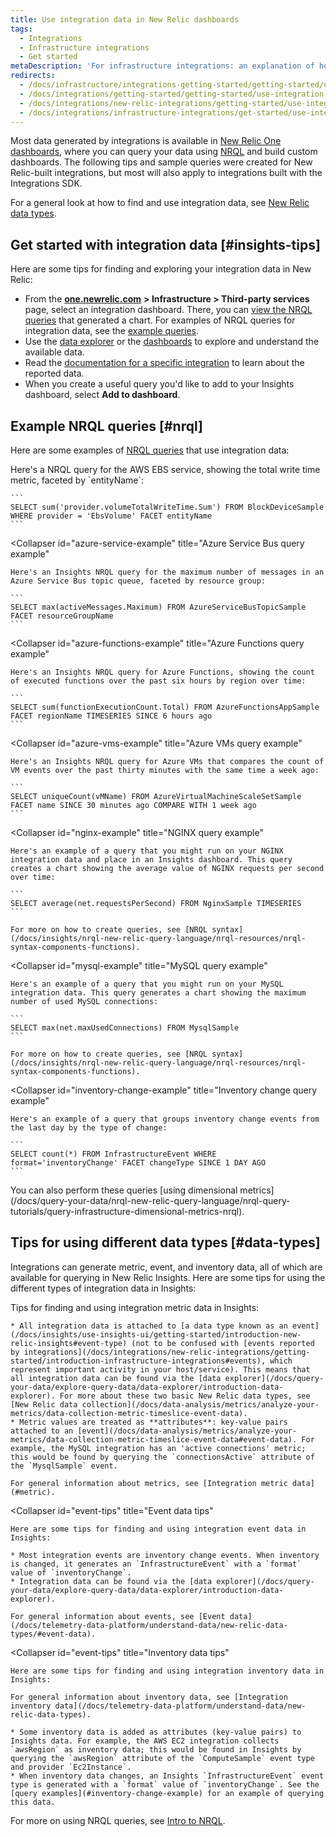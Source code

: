 ```yaml
---
title: Use integration data in New Relic dashboards
tags:
  - Integrations
  - Infrastructure integrations
  - Get started
metaDescription: 'For infrastructure integrations: an explanation of how to find and use integration data in New Relic, with sample queries.'
redirects:
  - /docs/infrastructure/integrations-getting-started/getting-started/use-integration-data-new-relic-insights
  - /docs/integrations/getting-started/getting-started/use-integration-data-new-relic-insights
  - /docs/integrations/new-relic-integrations/getting-started/use-integration-data-new-relic-insights
  - /docs/integrations/infrastructure-integrations/get-started/use-integration-data-new-relic-insights-dashboards
---
```


Most data generated by integrations is available in [New Relic One dashboards](/docs/dashboards/new-relic-one-dashboards/get-started/introduction-new-relic-one-dashboards), where you can query your data using [NRQL](/docs/insights/nrql-new-relic-query-language/using-nrql/introduction-nrql) and build custom dashboards. The following tips and sample queries were created for New Relic-built integrations, but most will also apply to integrations built with the Integrations SDK.

For a general look at how to find and use integration data, see [New Relic data types](/docs/telemetry-data-platform/understand-data/new-relic-data-types/).

## Get started with integration data [#insights-tips]

Here are some tips for finding and exploring your integration data in New Relic:

* From the [**one.newrelic.com**](http://one.newrelic.com) **> Infrastructure > Third-party services** page, select an integration dashboard. There, you can [view the NRQL queries](/docs/integrations/new-relic-integrations/getting-started/infrastructure-integration-dashboards-charts#functions) that generated a chart. For examples of NRQL queries for integration data, see the [example queries](#query-examples).
* Use the [data explorer](/docs/query-your-data/explore-query-data/data-explorer/introduction-data-explorer) or the [dashboards](/docs/dashboards/new-relic-one-dashboards/get-started/introduction-new-relic-one-dashboards) to explore and understand the available data.
* Read the [documentation for a specific integration](/docs/infrastructure/integrations/types-integrations) to learn about the reported data.
* When you create a useful query you'd like to add to your Insights dashboard, select **Add to dashboard**.

## Example NRQL queries [#nrql]

Here are some examples of [NRQL queries](/docs/insights/nrql-new-relic-query-language/using-nrql/introduction-nrql) that use integration data:

<CollapserGroup id="query-examples">
  <Collapser
    id="aws-ebs-example"
    title="AWS EBS query example"
  >
    Here's a NRQL query for the AWS EBS service, showing the total write time metric, faceted by `entityName`:

    ```
    SELECT sum('provider.volumeTotalWriteTime.Sum') FROM BlockDeviceSample WHERE provider = 'EbsVolume' FACET entityName
    ```
  </Collapser>

  <Collapser
    id="azure-service-example"
    title="Azure Service Bus query example"
  >
    Here's an Insights NRQL query for the maximum number of messages in an Azure Service Bus topic queue, faceted by resource group:

    ```
    SELECT max(activeMessages.Maximum) FROM AzureServiceBusTopicSample FACET resourceGroupName
    ```
  </Collapser>

  <Collapser
    id="azure-functions-example"
    title="Azure Functions query example"
  >
    Here's an Insights NRQL query for Azure Functions, showing the count of executed functions over the past six hours by region over time:

    ```
    SELECT sum(functionExecutionCount.Total) FROM AzureFunctionsAppSample FACET regionName TIMESERIES SINCE 6 hours ago
    ```
  </Collapser>

  <Collapser
    id="azure-vms-example"
    title="Azure VMs query example"
  >
    Here's an Insights NRQL query for Azure VMs that compares the count of VM events over the past thirty minutes with the same time a week ago:

    ```
    SELECT uniqueCount(vMName) FROM AzureVirtualMachineScaleSetSample FACET name SINCE 30 minutes ago COMPARE WITH 1 week ago
    ```
  </Collapser>

  <Collapser
    id="nginx-example"
    title="NGINX query example"
  >
    Here's an example of a query that you might run on your NGINX integration data and place in an Insights dashboard. This query creates a chart showing the average value of NGINX requests per second over time:

    ```
    SELECT average(net.requestsPerSecond) FROM NginxSample TIMESERIES
    ```

    For more on how to create queries, see [NRQL syntax](/docs/insights/nrql-new-relic-query-language/nrql-resources/nrql-syntax-components-functions).
  </Collapser>

  <Collapser
    id="mysql-example"
    title="MySQL query example"
  >
    Here's an example of a query that you might run on your MySQL integration data. This query generates a chart showing the maximum number of used MySQL connections:

    ```
    SELECT max(net.maxUsedConnections) FROM MysqlSample
    ```

    For more on how to create queries, see [NRQL syntax](/docs/insights/nrql-new-relic-query-language/nrql-resources/nrql-syntax-components-functions).
  </Collapser>

  <Collapser
    id="inventory-change-example"
    title="Inventory change query example"
  >
    Here's an example of a query that groups inventory change events from the last day by the type of change:

    ```
    SELECT count(*) FROM InfrastructureEvent WHERE format='inventoryChange' FACET changeType SINCE 1 DAY AGO
    ```
  </Collapser>
</CollapserGroup>

<Callout variant="tip">
  You can also perform these queries [using dimensional metrics](/docs/query-your-data/nrql-new-relic-query-language/nrql-query-tutorials/query-infrastructure-dimensional-metrics-nrql).
</Callout>

## Tips for using different data types [#data-types]

Integrations can generate metric, event, and inventory data, all of which are available for querying in New Relic Insights. Here are some tips for using the different types of integration data in Insights:

<CollapserGroup>
  <Collapser
    id="metric-tips"
    title="Metric data tips"
  >
    Tips for finding and using integration metric data in Insights:

    * All integration data is attached to [a data type known as an event](/docs/insights/use-insights-ui/getting-started/introduction-new-relic-insights#event-type) (not to be confused with [events reported by integrations](/docs/integrations/new-relic-integrations/getting-started/introduction-infrastructure-integrations#events), which represent important activity in your host/service). This means that all integration data can be found via the [data explorer](/docs/query-your-data/explore-query-data/data-explorer/introduction-data-explorer). For more about these two basic New Relic data types, see [New Relic data collection](/docs/data-analysis/metrics/analyze-your-metrics/data-collection-metric-timeslice-event-data).
    * Metric values are treated as **attributes**: key-value pairs attached to an [event](/docs/data-analysis/metrics/analyze-your-metrics/data-collection-metric-timeslice-event-data#event-data). For example, the MySQL integration has an 'active connections' metric; this would be found by querying the `connectionsActive` attribute of the `MysqlSample` event.

    For general information about metrics, see [Integration metric data](#metric).
  </Collapser>

  <Collapser
    id="event-tips"
    title="Event data tips"
  >
    Here are some tips for finding and using integration event data in Insights:

    * Most integration events are inventory change events. When inventory is changed, it generates an `InfrastructureEvent` with a `format` value of `inventoryChange`.
    * Integration data can be found via the [data explorer](/docs/query-your-data/explore-query-data/data-explorer/introduction-data-explorer).

    For general information about events, see [Event data](/docs/telemetry-data-platform/understand-data/new-relic-data-types/#event-data).
  </Collapser>

  <Collapser
    id="event-tips"
    title="Inventory data tips"
  >
    Here are some tips for finding and using integration inventory data in Insights:

    For general information about inventory data, see [Integration inventory data](/docs/telemetry-data-platform/understand-data/new-relic-data-types).

    * Some inventory data is added as attributes (key-value pairs) to Insights data. For example, the AWS EC2 integration collects `awsRegion` as inventory data; this would be found in Insights by querying the `awsRegion` attribute of the `ComputeSample` event type and provider `Ec2Instance`.
    * When inventory data changes, an Insights `InfrastructureEvent` event type is generated with a `format` value of `inventoryChange`. See the [query examples](#inventory-change-example) for an example of querying this data.
  </Collapser>
</CollapserGroup>

For more on using NRQL queries, see [Intro to NRQL](/docs/insights/nrql-new-relic-query-language/using-nrql/introduction-nrql).
